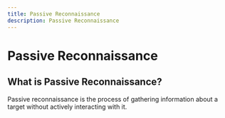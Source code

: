 ```yaml
---
title: Passive Reconnaissance
description: Passive Reconnaissance
---
```


# Passive Reconnaissance

## What is Passive Reconnaissance?

Passive reconnaissance is the process of gathering information about a target without actively interacting with it.